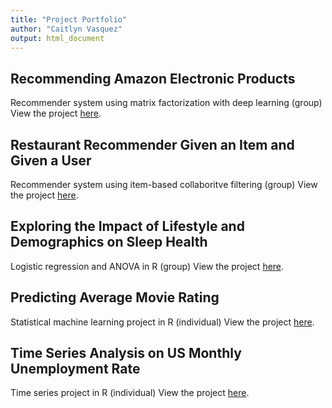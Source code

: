 ```yaml
---
title: "Project Portfolio"
author: "Caitlyn Vasquez"
output: html_document
---
```


## Recommending Amazon Electronic Products
Recommender system using matrix factorization with deep learning (group)
View the project [here](https://caitlyn.github.io/pstat197aproject.html).

## Restaurant Recommender Given an Item and Given a User
Recommender system using item-based collaboritve filtering (group)
View the project [here](https://caitlyn.github.io/pstat134project.html).


## Exploring the Impact of Lifestyle and Demographics on Sleep Health
Logistic regression and ANOVA in R (group)
View the project [here](https://caitlyn.github.io/pstat100project.html).

## Predicting Average Movie Rating 
Statistical machine learning project in R (individual)
View the project [here](https://caitlyn.github.io/pstat131project.html).

## Time Series Analysis on US Monthly Unemployment Rate
Time series project in R (individual)
View the project [here](https://caitlyn.github.io/pstat174project.html).